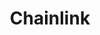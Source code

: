 ---
title: Chainlink
category: Oracles, APIs
description: "Chainlink is a decentralized oracle network that enables smart contracts to securely interact with real-world data."
logo: /images/chainlink.png
---